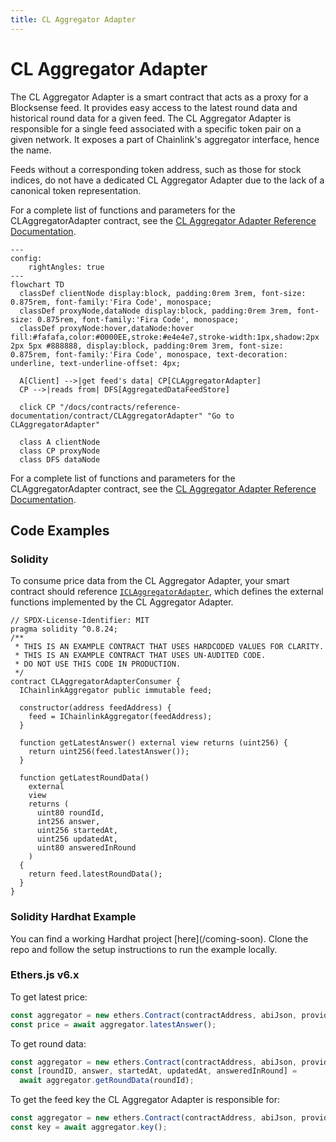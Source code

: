 ```yaml
---
title: CL Aggregator Adapter
---
```



# CL Aggregator Adapter

The CL Aggregator Adapter is a smart contract that acts as a proxy for a Blocksense feed. It provides easy access to the latest round data and historical round data for a given feed. The CL Aggregator Adapter is responsible for a single feed associated with a specific token pair on a given network. It exposes a part of Chainlink's aggregator interface, hence the name.

<Callout type="info" emoji="💡">
  Feeds without a corresponding token address, such as those for stock indices,
  do not have a dedicated CL Aggregator Adapter due to the lack of a canonical token
  representation.
</Callout>

For a complete list of functions and parameters for the CLAggregatorAdapter contract, see the [CL Aggregator Adapter Reference Documentation](../../reference-documentation/CLAggregatorAdapter.mdx).

```mermaid
---
config:
    rightAngles: true
---
flowchart TD
  classDef clientNode display:block, padding:0rem 3rem, font-size: 0.875rem, font-family:'Fira Code', monospace;
  classDef proxyNode,dataNode display:block, padding:0rem 3rem, font-size: 0.875rem, font-family:'Fira Code', monospace;
  classDef proxyNode:hover,dataNode:hover fill:#fafafa,color:#0000EE,stroke:#e4e4e7,stroke-width:1px,shadow:2px 2px 5px #888888, display:block, padding:0rem 3rem, font-size: 0.875rem, font-family:'Fira Code', monospace, text-decoration: underline, text-underline-offset: 4px;

  A[Client] -->|get feed's data| CP[CLAggregatorAdapter]
  CP -->|reads from| DFS[AggregatedDataFeedStore]

  click CP "/docs/contracts/reference-documentation/contract/CLAggregatorAdapter" "Go to CLAggregatorAdapter"

  class A clientNode
  class CP proxyNode
  class DFS dataNode
```

For a complete list of functions and parameters for the CLAggregatorAdapter contract, see the [CL Aggregator Adapter Reference Documentation](../../reference-documentation/CLAggregatorAdapter.mdx).

## Code Examples

### Solidity

To consume price data from the CL Aggregator Adapter, your smart contract should reference [`ICLAggregatorAdapter`](/coming-soon), which defines the external functions implemented by the CL Aggregator Adapter.

```solidity showLineNumbers copy filename="CLAggregatorAdapterConsumer.sol"
// SPDX-License-Identifier: MIT
pragma solidity ^0.8.24;
/**
 * THIS IS AN EXAMPLE CONTRACT THAT USES HARDCODED VALUES FOR CLARITY.
 * THIS IS AN EXAMPLE CONTRACT THAT USES UN-AUDITED CODE.
 * DO NOT USE THIS CODE IN PRODUCTION.
 */
contract CLAggregatorAdapterConsumer {
  IChainlinkAggregator public immutable feed;

  constructor(address feedAddress) {
    feed = IChainlinkAggregator(feedAddress);
  }

  function getLatestAnswer() external view returns (uint256) {
    return uint256(feed.latestAnswer());
  }

  function getLatestRoundData()
    external
    view
    returns (
      uint80 roundId,
      int256 answer,
      uint256 startedAt,
      uint256 updatedAt,
      uint80 answeredInRound
    )
  {
    return feed.latestRoundData();
  }
}
```

### Solidity Hardhat Example

<Callout type="info" emoji="💡">
You can find a working Hardhat project [here](/coming-soon). Clone the repo
and follow the setup instructions to run the example locally.
</Callout>

### Ethers.js v6.x

To get latest price:

```js copy filename="javascript"
const aggregator = new ethers.Contract(contractAddress, abiJson, provider);
const price = await aggregator.latestAnswer();
```

To get round data:

```js copy filename="javascript"
const aggregator = new ethers.Contract(contractAddress, abiJson, provider);
const [roundID, answer, startedAt, updatedAt, answeredInRound] =
  await aggregator.getRoundData(roundId);
```

To get the feed key the CL Aggregator Adapter is responsible for:

```js copy filename="javascript"
const aggregator = new ethers.Contract(contractAddress, abiJson, provider);
const key = await aggregator.key();
```

